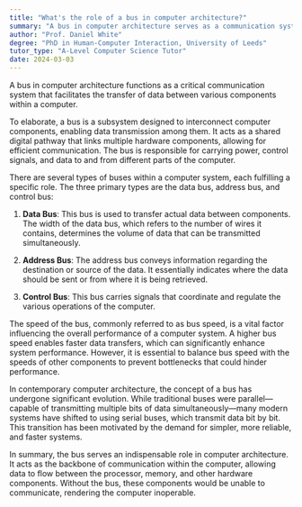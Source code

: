```yaml
---
title: "What's the role of a bus in computer architecture?"
summary: "A bus in computer architecture serves as a communication system that transfers data between components inside a computer."
author: "Prof. Daniel White"
degree: "PhD in Human-Computer Interaction, University of Leeds"
tutor_type: "A-Level Computer Science Tutor"
date: 2024-03-03
---
```


A bus in computer architecture functions as a critical communication system that facilitates the transfer of data between various components within a computer.

To elaborate, a bus is a subsystem designed to interconnect computer components, enabling data transmission among them. It acts as a shared digital pathway that links multiple hardware components, allowing for efficient communication. The bus is responsible for carrying power, control signals, and data to and from different parts of the computer.

There are several types of buses within a computer system, each fulfilling a specific role. The three primary types are the data bus, address bus, and control bus:

1. **Data Bus**: This bus is used to transfer actual data between components. The width of the data bus, which refers to the number of wires it contains, determines the volume of data that can be transmitted simultaneously.

2. **Address Bus**: The address bus conveys information regarding the destination or source of the data. It essentially indicates where the data should be sent or from where it is being retrieved.

3. **Control Bus**: This bus carries signals that coordinate and regulate the various operations of the computer.

The speed of the bus, commonly referred to as bus speed, is a vital factor influencing the overall performance of a computer system. A higher bus speed enables faster data transfers, which can significantly enhance system performance. However, it is essential to balance bus speed with the speeds of other components to prevent bottlenecks that could hinder performance.

In contemporary computer architecture, the concept of a bus has undergone significant evolution. While traditional buses were parallel—capable of transmitting multiple bits of data simultaneously—many modern systems have shifted to using serial buses, which transmit data bit by bit. This transition has been motivated by the demand for simpler, more reliable, and faster systems.

In summary, the bus serves an indispensable role in computer architecture. It acts as the backbone of communication within the computer, allowing data to flow between the processor, memory, and other hardware components. Without the bus, these components would be unable to communicate, rendering the computer inoperable.
    